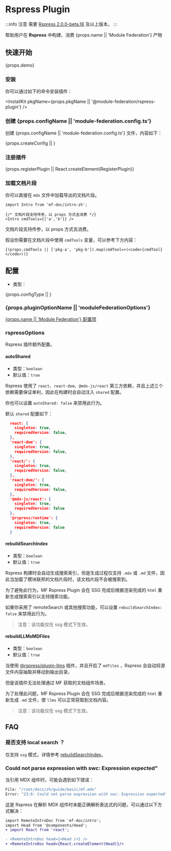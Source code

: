 # Rspress Plugin

:::info 注意
需要 [Rspress 2.0.0-beta.16](https://v2.rspress.rs/zh/plugin/system/introduction) 及以上版本。
:::

帮助用户在 **Rspress** 中构建、消费 {props.name || 'Module Federation'} 产物

## 快速开始

{props.demo}

### 安装

你可以通过如下的命令安装插件：


<InstallKit
  pkgName={props.pkgName || '@module-federation/rspress-plugin'}
/>

### 创建 {props.configName || 'module-federation.config.ts'}

创建 {props.configName || 'module-federation.config.ts'} 文件，内容如下：


{props.createConfig || <CreateConfig />}

### 注册插件


{props.registerPlugin || React.createElement(RegisterPlugin)}

### 加载文档片段

你可以直接在 `mdx` 文件中加载导出的文档片段。

```mdx title='docs/en/guide/intro.mdx'
import Intro from 'mf-doc/intro-zh';

{/* 文档片段支持传参，以 props 方式去消费 */}
<Intro cmdTools={['a','b']} />
```

文档片段支持传参，以 props 方式去消费。

假设你需要在文档片段中使用 `cmdTools` 变量，可以参考下方内容：

```mdx title='docs/zh/guide/intro.mdx'
{(props.cmdTools || ['pkg-a', 'pkg-b']).map(cmdTool=>(<code>{cmdTool}</code>))}
```

## 配置

* 类型：


{props.configType || <ConfigType />}

### {props.pluginOptionName || 'moduleFederationOptions'}

[{props.name || 'Module Federation'} 配置项](../../configure/index)

### rspressOptions

Rspress 插件额外配置。

#### autoShared

* 类型：`boolean`
* 默认值：`true`

Rspress 使用了 `react`、`react-dom`、`@mdx-js/react` 第三方依赖，并且上述三个依赖需要保证单利，因此在构建时会自动注入 `shared` 配置。

你也可以设置 `autoShared: false` 来禁用此行为。

默认 `shared` 配置如下：

```json
  react: {
    singleton: true,
    requiredVersion: false,
  },
  'react-dom': {
    singleton: true,
    requiredVersion: false,
  },
  'react/': {
    singleton: true,
    requiredVersion: false,
  },
  'react-dom/': {
    singleton: true,
    requiredVersion: false,
  },
  '@mdx-js/react': {
    singleton: true,
    requiredVersion: false
  },
  '@rspress/runtime': {
    singleton: true,
    requiredVersion: false
  }
```

#### rebuildSearchIndex

* 类型：`boolean`
* 默认值：`true`

Rspress 构建时会自动生成搜索索引，但是生成过程仅支持 `.mdx` 或 `.md` 文件，因此当加载了模块联邦的文档片段时，该文档片段不会被搜索到。

为了避免此行为，MF Rspress Plugin 会在 SSG 完成后根据渲染完成的 `html` 重新生成搜索索引以支持搜索功能。

如果你采用了 remoteSearch 或其他搜索功能，可以设置 `rebuildSearchIndex: false` 来禁用此行为。

> 注意：该功能仅在 ssg 模式下生效。

#### rebuildLLMsMDFiles

* 类型：`boolean`
* 默认值：`true`

当使用 [@rspress/plugin-llms](https://v2.rspress.rs/zh/plugin/official-plugins/llms) 插件，并且开启了 `mdfiles` ，Rspress 会自动将源文件内容抽取并移动到输出目录。

但是该插件无法处理通过 MF 获取的文档组件场景。

为了处理此问题，MF Rspress Plugin 会在 SSG 完成后根据渲染完成的 `html` 重新生成 `.md` 文件，使 `llms` 可以正常获取到文档内容。

> 注意：该功能仅在 ssg 模式下生效。

## FAQ

### 是否支持 local search ？

仅支持 `ssg` 模式，详情参考 [rebuildSearchIndex](#rebuildsearchindex)。

### Could not parse expression with swc: Expression expected"

当引用 MDX 组件时，可能会遇到如下错误：

```bash
File: "/root/docs/zh/guide/basic/mf.mdx"
Error: "23:8: Could not parse expression with swc: Expression expected"
```

这是 Rspress 在解析 MDX 组件时未能正确解析表达式的问题，可以通过以下方式解决：

```diff
import RemoteIntroDoc from 'mf-doc/intro';
import Head from '@components/Head';
+ import React from 'react';

- <RemoteIntroDoc head={<Head />} />
+ <RemoteIntroDoc head={React.createElement(Head)}/>

```
